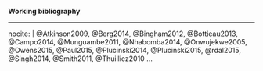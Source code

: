 **Working bibliography** \footnote{Prepared for TGH course, September 2015, Amsterdam. Joe Brew}

---
nocite: | 
  @Atkinson2009, 
  @Berg2014,
  @Bingham2012,
  @Bottieau2013,
  @Campo2014,
  @Munguambe2011,
  @Nhabomba2014,
  @Onwujekwe2005, 
  @Owens2015,
  @Paul2015, 
  @Plucinski2014,
  @Plucinski2015,
  @rdal2015,
  @Singh2014,
  @Smith2011, 
  @Thuilliez2010
...
